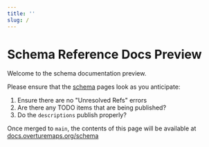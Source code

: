 ```yaml
---
title: ''
slug: /
---
```


Schema Reference Docs Preview
===

Welcome to the schema documentation preview.

Please ensure that the [schema](schema) pages look as you anticipate:

1. Ensure there are no "Unresolved Refs" errors
2. Are there any TODO items that are being published?
3. Do the `descriptions` publish properly?

Once merged to `main`, the contents of this page will be available at [docs.overturemaps.org/schema](https://docs.overturemaps.org/schema)
